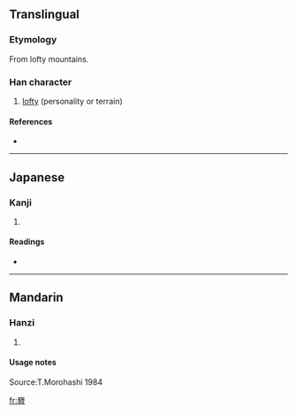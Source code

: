 ==Translingual==

===Etymology===

From lofty mountains.

===Han character===
{{Han char|rn=46|rad=山|as=12|sn=15|four=2260<sub>1</sub>|canj=山一山日 (UMUA)}}

# [[lofty]] (personality or terrain)

====References====
* {{Han ref|kx=0320.010|dkj=08481|dj=0620.080|hdz=10797.080|uh=5D9C|ud=23964|bh=E56A|bd=58730}}

----

==Japanese==

===Kanji===
{{ja-kanji|grade=}}

# {{defn|Japanese}}

====Readings====
* {{ja-readings|on=[[しん]] (shin), [[せん]] (sen), [[ぜん]] (zen), [[じん]] (jin)|kun=}}

----

==Mandarin==

===Hanzi===
{{cmn-hanzi|pin=[[qín]] ([[qin2]]), [[jīn]] ([[jin1]]), [[yán]] ([[yan2]])|wg=ch'in2,chin1,ian2}}

# {{defn|Mandarin|sort=山12}}

====Usage notes====
Source:T.Morohashi 1984

[[fr:嶜]]
